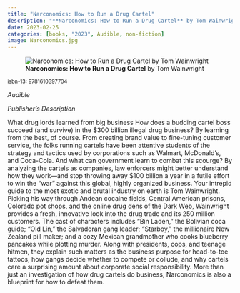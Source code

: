 ```yaml
---
title: "Narconomics: How to Run a Drug Cartel"
description: "**Narconomics: How to Run a Drug Cartel** by Tom Wainwright"
date: 2023-02-25
categories: [books, "2023", Audible, non-fiction]
image: Narconomics.jpg
---
```

![**Narconomics: How to Run a Drug Cartel** by Tom Wainwright](Narconomics.jpg){fig-align="left"}

<sup>isbn-13: 9781610397704</sup>

*Audible*

*Publisher's Description*

What drug lords learned from big business How does a budding cartel boss
succeed (and survive) in the $300 billion illegal drug business? By
learning from the best, of course. From creating brand value to fine-tuning
customer service, the folks running cartels have been attentive students of
the strategy and tactics used by corporations such as Walmart, McDonald's,
and Coca-Cola. And what can government learn to combat this scourge? By
analyzing the cartels as companies, law enforcers might better understand
how they work—and stop throwing away $100 billion a year in a futile effort
to win the “war” against this global, highly organized business. Your
intrepid guide to the most exotic and brutal industry on earth is Tom
Wainwright. Picking his way through Andean cocaine fields, Central American
prisons, Colorado pot shops, and the online drug dens of the Dark Web,
Wainwright provides a fresh, innovative look into the drug trade and its
250 million customers. The cast of characters includes “Bin Laden,” the
Bolivian coca guide; “Old Lin,” the Salvadoran gang leader; “Starboy,” the
millionaire New Zealand pill maker; and a cozy Mexican grandmother who
cooks blueberry pancakes while plotting murder. Along with presidents,
cops, and teenage hitmen, they explain such matters as the business purpose
for head-to-toe tattoos, how gangs decide whether to compete or collude,
and why cartels care a surprising amount about corporate social
responsibility. More than just an investigation of how drug cartels do
business, Narconomics is also a blueprint for how to defeat them.